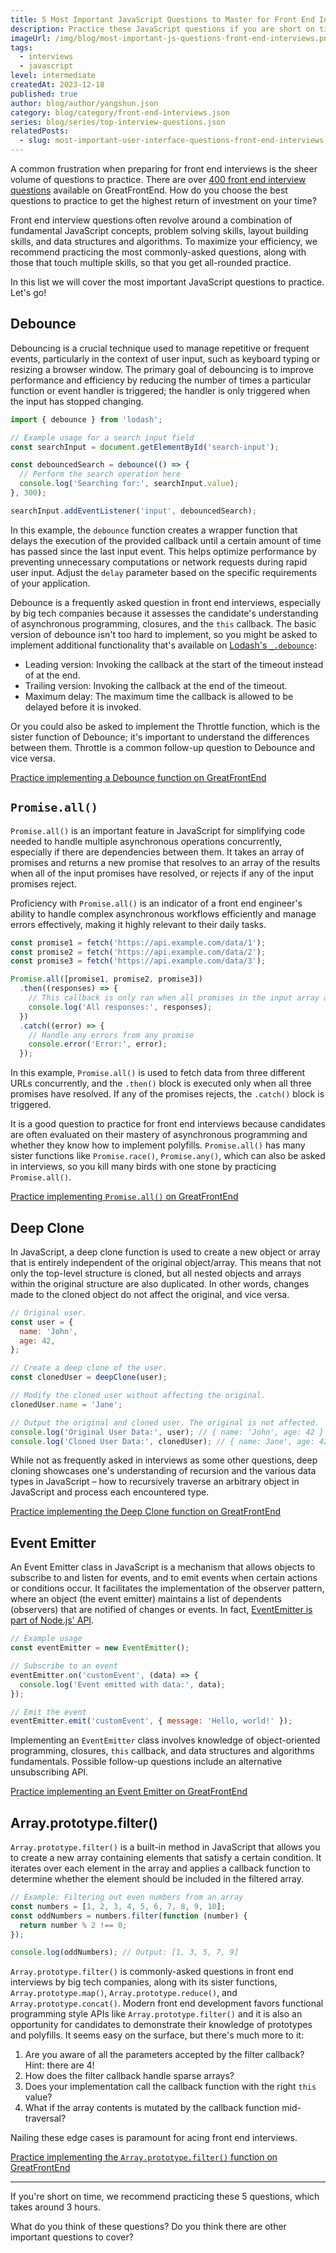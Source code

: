 ```yaml
---
title: 5 Most Important JavaScript Questions to Master for Front End Interviews
description: Practice these JavaScript questions if you are short on time to prepare for your front end interviews.
imageUrl: /img/blog/most-important-js-questions-front-end-interviews.png
tags:
  - interviews
  - javascript
level: intermediate
createdAt: 2023-12-18
published: true
author: blog/author/yangshun.json
category: blog/category/front-end-interviews.json
series: blog/series/top-interview-questions.json
relatedPosts:
  - slug: most-important-user-interface-questions-front-end-interviews
---
```


A common frustration when preparing for front end interviews is the sheer volume of questions to practice. There are over [400 front end interview questions](/questions) available on GreatFrontEnd. How do you choose the best questions to practice to get the highest return of investment on your time?

Front end interview questions often revolve around a combination of fundamental JavaScript concepts, problem solving skills, layout building skills, and data structures and algorithms. To maximize your efficiency, we recommend practicing the most commonly-asked questions, along with those that touch multiple skills, so that you get all-rounded practice.

In this list we will cover the most important JavaScript questions to practice. Let's go!

## Debounce

Debouncing is a crucial technique used to manage repetitive or frequent events, particularly in the context of user input, such as keyboard typing or resizing a browser window. The primary goal of debouncing is to improve performance and efficiency by reducing the number of times a particular function or event handler is triggered; the handler is only triggered when the input has stopped changing.

```js
import { debounce } from 'lodash';

// Example usage for a search input field
const searchInput = document.getElementById('search-input');

const debouncedSearch = debounce(() => {
  // Perform the search operation here
  console.log('Searching for:', searchInput.value);
}, 300);

searchInput.addEventListener('input', debouncedSearch);
```

In this example, the `debounce` function creates a wrapper function that delays the execution of the provided callback until a certain amount of time has passed since the last input event. This helps optimize performance by preventing unnecessary computations or network requests during rapid user input. Adjust the `delay` parameter based on the specific requirements of your application.

Debounce is a frequently asked question in front end interviews, especially by big tech companies because it assesses the candidate's understanding of asynchronous programming, closures, and the `this` callback. The basic version of debounce isn't too hard to implement, so you might be asked to implement additional functionality that's available on [Lodash's `_.debounce`](https://lodash.com/docs/4.17.15#debounce):

- Leading version: Invoking the callback at the start of the timeout instead of at the end.
- Trailing version: Invoking the callback at the end of the timeout.
- Maximum delay: The maximum time the callback is allowed to be delayed before it is invoked.

Or you could also be asked to implement the Throttle function, which is the sister function of Debounce; it's important to understand the differences between them. Throttle is a common follow-up question to Debounce and vice versa.

[Practice implementing a Debounce function on GreatFrontEnd](/questions/javascript/debounce)

## `Promise.all()`

`Promise.all()` is an important feature in JavaScript for simplifying code needed to handle multiple asynchronous operations concurrently, especially if there are dependencies between them. It takes an array of promises and returns a new promise that resolves to an array of the results when all of the input promises have resolved, or rejects if any of the input promises reject.

Proficiency with `Promise.all()` is an indicator of a front end engineer's ability to handle complex asynchronous workflows efficiently and manage errors effectively, making it highly relevant to their daily tasks.

```js
const promise1 = fetch('https://api.example.com/data/1');
const promise2 = fetch('https://api.example.com/data/2');
const promise3 = fetch('https://api.example.com/data/3');

Promise.all([promise1, promise2, promise3])
  .then((responses) => {
    // This callback is only ran when all promises in the input array are resolved.
    console.log('All responses:', responses);
  })
  .catch((error) => {
    // Handle any errors from any promise
    console.error('Error:', error);
  });
```

In this example, `Promise.all()` is used to fetch data from three different URLs concurrently, and the `.then()` block is executed only when all three promises have resolved. If any of the promises rejects, the `.catch()` block is triggered.

It is a good question to practice for front end interviews because candidates are often evaluated on their mastery of asynchronous programming and whether they know how to implement polyfills. `Promise.all()` has many sister functions like `Promise.race()`, `Promise.any()`, which can also be asked in interviews, so you kill many birds with one stone by practicing `Promise.all()`.

[Practice implementing `Promise.all()` on GreatFrontEnd](/questions/javascript/promise-all)

## Deep Clone

In JavaScript, a deep clone function is used to create a new object or array that is entirely independent of the original object/array. This means that not only the top-level structure is cloned, but all nested objects and arrays within the original structure are also duplicated. In other words, changes made to the cloned object do not affect the original, and vice versa.

```js
// Original user.
const user = {
  name: 'John',
  age: 42,
};

// Create a deep clone of the user.
const clonedUser = deepClone(user);

// Modify the cloned user without affecting the original.
clonedUser.name = 'Jane';

// Output the original and cloned user. The original is not affected.
console.log('Original User Data:', user); // { name: 'John', age: 42 }
console.log('Cloned User Data:', clonedUser); // { name: Jane', age: 42 }
```

While not as frequently asked in interviews as some other questions, deep cloning showcases one's understanding of recursion and the various data types in JavaScript – how to recursively traverse an arbitrary object in JavaScript and process each encountered type.

[Practice implementing the Deep Clone function on GreatFrontEnd](/questions/javascript/deep-clone)

## Event Emitter

An Event Emitter class in JavaScript is a mechanism that allows objects to subscribe to and listen for events, and to emit events when certain actions or conditions occur. It facilitates the implementation of the observer pattern, where an object (the event emitter) maintains a list of dependents (observers) that are notified of changes or events. In fact, [EventEmitter is part of Node.js' API](https://nodejs.org/en/learn/asynchronous-work/the-nodejs-event-emitter).

```js
// Example usage
const eventEmitter = new EventEmitter();

// Subscribe to an event
eventEmitter.on('customEvent', (data) => {
  console.log('Event emitted with data:', data);
});

// Emit the event
eventEmitter.emit('customEvent', { message: 'Hello, world!' });
```

Implementing an `EventEmitter` class involves knowledge of object-oriented programming, closures, `this` callback, and data structures and algorithms fundamentals. Possible follow-up questions include an alternative unsubscribing API.

[Practice implementing an Event Emitter on GreatFrontEnd](/questions/javascript/event-emitter)

## Array.prototype.filter()

`Array.prototype.filter()` is a built-in method in JavaScript that allows you to create a new array containing elements that satisfy a certain condition. It iterates over each element in the array and applies a callback function to determine whether the element should be included in the filtered array.

```js
// Example: Filtering out even numbers from an array
const numbers = [1, 2, 3, 4, 5, 6, 7, 8, 9, 10];
const oddNumbers = numbers.filter(function (number) {
  return number % 2 !== 0;
});

console.log(oddNumbers); // Output: [1, 3, 5, 7, 9]
```

`Array.prototype.filter()` is commonly-asked questions in front end interviews by big tech companies, along with its sister functions, `Array.prototype.map()`, `Array.prototype.reduce()`, and `Array.prototype.concat()`. Modern front end development favors functional programming style APIs like `Array.prototype.filter()` and it is also an opportunity for candidates to demonstrate their knowledge of prototypes and polyfills. It seems easy on the surface, but there's much more to it:

1. Are you aware of all the parameters accepted by the filter callback? Hint: there are 4!
1. How does the filter callback handle sparse arrays?
1. Does your implementation call the callback function with the right `this` value?
1. What if the array contents is mutated by the callback function mid-traversal?

Nailing these edge cases is paramount for acing front end interviews.

[Practice implementing the `Array.prototype.filter()` function on GreatFrontEnd](/questions/javascript/array-filter)

---

If you're short on time, we recommend practicing these 5 questions, which takes around 3 hours.

What do you think of these questions? Do you think there are other important questions to cover?

